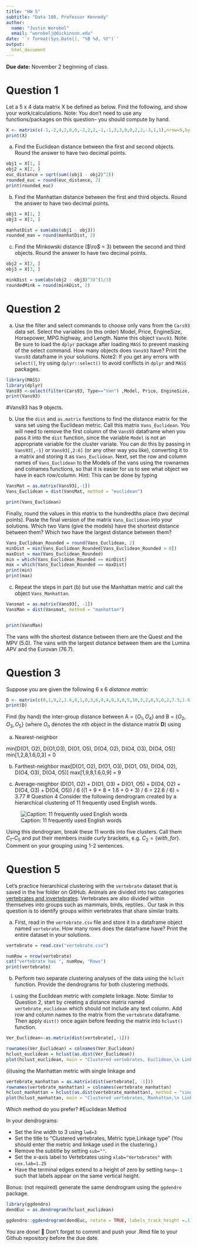 ```yaml
---
title: "HW 5"
subtitle: "Data 180, Professor Kennedy"
author: 
  name: "Justin Worobel"
  email: "worobelj@dickinson.edu"
date: '`r format(Sys.Date(), "%B %d, %Y")`'
output: 
  html_document
---
```


**Due date:** November 2 beginning of class.

# Question 1
Let a 5 x 4 data matrix X be defined as below. Find the following, and show your work/calculations. Note: You don't need to use any functions/packages on this question-- you should compute by hand.

```r
X <- matrix(c(-1,-2,4,2,0,0,-2,2,2,-1,-1,3,3,0,0,2,2,-3,1,1),nrow=5,byrow = T)
print(X)
```

a) Find the Euclidean distance between the first and second objects. Round the answer to have two decimal points. 
```r
obj1 = X[1, ]
obj2 = X[2, ]
euc_distance = sqrt(sum((obj1 - obj2)^2))
rounded_euc = round(euc_distance, 2)
print(rounded_euc)
```
b) Find the Manhattan distance between the first and third objects. Round the answer to have two decimal points.
```r
obj1 = X[1, ]
obj3 = X[3, ]

manhatDist = sum(abs(obj1 - obj3))
rounded_man = round(manhatDist, 2)
```
c) Find the Minkowski distance ($\ro$ = 3) between the second and third objects. Round the answer to have two decimal points.  
```r
obj2 = X[2, ]
obj3 = X[3, ]

minkDist = sum(abs(obj2 - obj3)^3)^(1/3)
roundedMink = round(minkDist, 2)
```
# Question 2
a) Use the filter and select commands to choose only vans from the `Cars93` data set. Select the variables (in this order) Model, Price, EngineSize, Horsepower, MPG.highway, and Length. Name this object `Vans93`. Note: Be sure to load the `dplyr` package after loading `MASS` to prevent masking of the select command. How many objects does `Vans93` have? Print the `Vans93` dataframe in your solutions. Note2: If you get any errors with `select()`, try using `dplyr::select()` to avoid conflicts in `dplyr` and `MASS` packages.
```r
library(MASS)
library(dplyr)
Vans93 <-select(filter(Cars93, Type=="Van") ,Model, Price, EngineSize, Horsepower, MPG.highway, Length)
print(Vans93)

```
#Vans93 has 9 objects. 

b) Use the `dist` and `as.matrix` functions to find the distance matrix for the vans set using the Euclidean metric. Call this matrix `Vans_Euclidean`. You will need to remove the first column of the `Vans93` dataframe when you pass it into the `dist` function, since the variable `Model` is not an appropriate variable for the cluster variate. You can do this by passing in `Vans93[,-1]` or `Vans93[,2:6]` (or any other way you like), converting it to a matrix and storing it as `Vans_Euclidean`. Next, set the row and column names of `Vans_Euclidean` to the Models of the vans using the rownames and colnames functions, so that it is easier for us to see what object we have in each row/column. Hint: This can be done by typing

```r
VansMat = as.matrix(Vans93[,-1])
Vans_Euclidean = dist(VansMat, method = "euclidean")

print(Vans_Euclidean)
```

Finally, round the values in this matrix to the hundredths place (two decimal points). Paste the final version of the matrix `Vans_Euclidean` into your solutions. Which two Vans (give the models) have the shortest distance between them? Which two have the largest distance between them?
```r
Vans_Euclidean_Rounded = round(Vans_Euclidean, 2)
minDist = min(Vans_Euclidean_Rounded[Vans_Euclidean_Rounded > 0])
maxDist = max(Vans_Euclidean_Rounded)
min = which(Vans_Euclidean_Rounded == minDist)
max = which(Vans_Euclidean_Rounded == maxDist)
print(min)
print(max)
```



c) Repeat the steps in part (b) but use the Manhattan metric and call the object `Vans_Manhattan`.
```r
Vansmat = as.matrix(Vans93[, -1])
VansMan = dist(Vansmat, method = "manhattan")


print(VansMan)
```

The vans with the shortest distance between them are the Quest and the MPV (5.0). The vans with the largest distance between them are the Lumina APV and the Eurovan (76.7).

# Question 3
Suppose you are given the following 6 x 6 *distance matrix*:
```r
D <- matrix(c(0,1,9,2,1.6,8,1,0,3,6,9,4,9,3,0,5,10,3,2,6,5,0,2,7.5,1.6,9,10,2,0,5.5,8,4,3,7.5,5.5,0),nrow=6,byrow = T)
print(D)
```

Find (by hand) the inter-group distance between A = $\{O_1, O_4\}$ and B = $\{O_2, O_3, O_5\}$ (where $O_n$ denotes the $n$th object in the distance matrix **D**) using

a) Nearest-neighbor

min[D(O1, O2), D(O1,O3), D(O1, O5), D(O4, O2), D(O4, O3), D(O4, O5)]
min[1,2,8,1.6,0,3] = 0

b) Farthest-neighbor
max[D(O1, O2), D(O1, O3), D(O1, O5), D(O4, O2), D(O4, O3), D(O4, O5)]
max[1,9,8,1.6,0,9] = 9

c) Average-neighbor
(D(O1, O2) + D(O1, O3) + D(O1, O5) + D(O4, O2) + D(O4, O3) + D(O4, O5)) / 6
((1 + 9 + 8 + 1.6 + 0 + 3) / 6 = 22.6 / 6) = 3.77
# Question 4
Consider the following dendrogram created by a hierarchical clustering of 11 frequently used English words.

![Caption: 11 frequently used English words](hw5-image.png)

Using this dendrogram, break these 11 words into five clusters. Call them $C_1 – C_5$ and put their members inside curly brackets, e.g. $C_2 = \{with, for\}$. Comment on your grouping using 1-2 sentences.



# Question 5
Let's practice hierarchical clustering with the `vertebrate` dataset that is saved in the hw folder on GitHub. Animals are divided into two categories [vertebrates and invertebrates](https://www.oum.ox.ac.uk/thezone/animals/animalid/divide.htm#:~:text=Invertebrates%20-%20animals%20without%20a%20backbone,a%20vertebrate%20or%20an%20invertebrate.). Vertebrates are also divided within themselves into groups such as mammals, birds, reptiles.. Our task in this question is to identify groups within vertebrates that share similar traits.

a) First, read in the `vertebrate.csv` file and store it in a dataframe object named `vertebrate`. How many rows does the dataframe have? Print the entire dataset in your solutions.
```r
vertebrate = read.csv("vertebrate.csv")

numRow = nrow(vertebrate)
cat("vertebrate has ", numRow, "Rows")
print(vertebrate)

```

b) Perform two separate clustering analyses of the data using the `hclust` function. Provide the dendrograms for both clustering methods.

(i)	using the Euclidean metric with complete linkage. Note: Similar to Question 2, start by creating a distance matrix named `vertebrate_euclidean` which should not include any text column. Add row and column names to the matrix from the `vertebrate` dataframe. Then apply `dist()` once again before feeding the matrix into `hclust()` function.
```r
Ver_Euclidean<-as.matrix(dist(vertebrate[,-1]))

rownames(Ver_Euclidean) = colnames(Ver_Euclidean)
hclust_euclidean = hclust(as.dist(Ver_Euclidean))
plot(hclust_euclidean, main = "Clustered vertebrates, Euclidean,\n Linkage type", sub = "", xlab="Vertebrates", hang=-1)
```

(ii)using the Manhattan metric with single linkage and
```r
vertebrate_manhattan = as.matrix(dist(vertebrate[, -1]))
rownames(vertebrate_manhattan) = colnames(vertebrate_manhattan)
hclust_manhattan = hclust(as.dist(vertebrate_manhattan), method = "single")
plot(hclust_manhattan, main = "Clustered vertebrates, Manhattan,\n Linkage type", sub ="", xlab="Vertebrates", hang=-1)
```

Which method do you prefer?
#Euclidean Method 

In your dendrograms:

*	Set the line width to 3 using `lwd=3`
*	Set the title to "Clustered vertebrates, Metric type,\n Linkage type" (You should enter the metric and linkage used in the clustering.)
*	Remove the subtitle by setting `sub=""`.
*	Set the x-axis label to Vertebrates using `xlab="Vertebrates"` with `cex.lab=1.25`
*	Have the terminal edges extend to a height of zero by setting `hang=-1` such that labels appear on the same vertical height.



Bonus: (not required) generate the same dendrogram using the `ggdendro` package.

```r
library(ggdendro)
dendEuc = as.dendrogram(hclust_euclidean)

ggdendro::ggdendrogram(dendEuc, rotate = TRUE, labels_track_height =.1)
```


You are done! 🏁 Don't forget to commit and push your .Rmd file to your Github repository before the due date.


